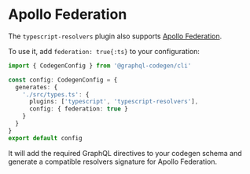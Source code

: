 # Apollo Federation

The `typescript-resolvers` plugin also supports [Apollo Federation](https://apollographql.com/docs/apollo-server/federation/introduction).

To use it, add `federation: true{:ts}` to your configuration:

```ts {6-7}
import { CodegenConfig } from '@graphql-codegen/cli'

const config: CodegenConfig = {
  generates: {
    './src/types.ts': {
      plugins: ['typescript', 'typescript-resolvers'],
      config: { federation: true }
    }
  }
}
export default config
```

It will add the required GraphQL directives to your codegen schema and generate a compatible resolvers signature for Apollo Federation.
